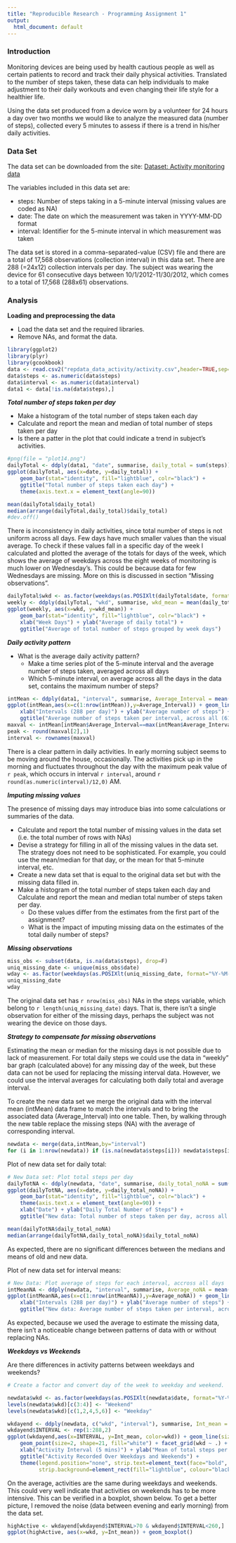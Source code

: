 ```yaml
---
title: "Reproducible Research - Programming Assignment 1"
output:
  html_document: default
---
```


### Introduction

Monitoring devices are being used by health cautious people as well as certain patients to record and track their daily physical activities. Translated to the number of steps taken, these data can help individuals to make adjustment to their daily workouts and even changing their life style for a healthier life.  

Using the data set produced from a device worn by a volunteer for 24 hours a day over two months we would like to analyze the measured data (number of steps), collected every 5 minutes to assess if there is a trend in his/her daily activities.

### Data Set

The data set can be downloaded from the site: 
[Dataset: Activity monitoring data](https://d396qusza40orc.cloudfront.net/repdata%2Fdata%2Factivity.zip) 

The variables included in this data set are:

* steps: Number of steps taking in a 5-minute interval (missing values are coded as NA)    
* date: The date on which the measurement was taken in YYYY-MM-DD format    
* interval: Identifier for the 5-minute interval in which measurement was taken    

The data set is stored in a comma-separated-value (CSV) file and there are a total of 17,568 observations (collection interval) in this data set. There are 288 (=24x12) collection intervals per day. The subject was wearing the device for 61 consecutive days between 10/1/2012-11/30/2012, which comes to a total of 17,568 (288x61) observations. 

### Analysis

**Loading and preprocessing the data**  

* Load the data set and the required libraries.  
* Remove NAs, and format the data.

```r
library(ggplot2)
library(plyr)
library(gcookbook) 
data <- read.csv2("repdata_data_activity/activity.csv",header=TRUE,sep=",",colClasses = "character")
data$steps <- as.numeric(data$steps)
data$interval <- as.numeric(data$interval)
data1 <- data[!is.na(data$steps),]
```

__*Total number of steps taken per day*__    

* Make a histogram of the total number of steps taken each day
* Calculate and report the mean and median of total number of steps taken per day
* Is there a patter in the plot that could indicate a trend in subject's activities. 

```r
#png(file = "plot14.png")
dailyTotal <- ddply(data1, "date", summarise, daily_total = sum(steps))
ggplot(dailyTotal, aes(x=date, y=daily_total)) +
    geom_bar(stat="identity", fill="lightblue", colr="black") +
    ggtitle("Total number of steps taken each day") +
    theme(axis.text.x = element_text(angle=90))

mean(dailyTotal$daily_total)
median(arrange(dailyTotal,daily_total)$daily_total)
#dev.off()
```

There is inconsistency in daily activities, since total number of steps is not uniform across all days. Few days have much smaller values than the visual average. To check if these values fall in a specific day of the week I calculated and plotted the average of the totals for days of the week, which shows the average of weekdays across the eight weeks of monitoring is much lower on Wednesday's. This could be because data for few Wednesdays are missing. More on this is discussed in section "Missing observations".

```r
dailyTotal$wkd <- as.factor(weekdays(as.POSIXlt(dailyTotal$date, format="%Y-%M-%d")))
weekly <- ddply(dailyTotal, "wkd", summarise, wkd_mean = mean(daily_total))
ggplot(weekly, aes(x=wkd, y=wkd_mean)) +
    geom_bar(stat="identity", fill="lightblue", colr="black") +
    xlab("Week Days") + ylab("Average of daily total") +
    ggtitle("Average of total number of steps grouped by week days")
```

__*Daily activity pattern*__   

* What is the average daily activity pattern?
    + Make a time series plot of the 5-minute interval and the average number of steps taken, averaged across all days  
    + Which 5-minute interval, on average across all the days in the data set, contains the maximum number of steps?  

```r
intMean <- ddply(data1, "interval", summarise, Average_Interval = mean(steps))
ggplot(intMean,aes(x=c(1:nrow(intMean)),y=Average_Interval)) + geom_line() + geom_point() +
    xlab("Intervals (288 per day)") + ylab("Average number of steps") +
    ggtitle("Average number of steps taken per interval, across all (61) days")
maxval <- intMean[intMean$Average_Interval==max(intMean$Average_Interval),]
peak <- round(maxval[2],1)
interval <- rownames(maxval)
```

There is a clear pattern in daily activities. In early morning subject seems to be  moving around the house, occasionally. The activities pick up in the morning and fluctuates throughout the day with the maximum peak value of `r peak`, which occurs in interval `r interval`, around `r round(as.numeric(interval)/12,0)` AM.        

__*Imputing missing values*__  

The presence of missing days may introduce bias into some calculations or summaries of the data.  

* Calculate and report the total number of missing values in the data set (i.e. the total number of rows with NAs)
* Devise a strategy for filling in all of the missing values in the data set. The strategy does not need to be sophisticated. For example, you could use the mean/median for that day, or the mean for that 5-minute interval, etc.  
* Create a new data set that is equal to the original data set but with the missing data filled in.  
* Make a histogram of the total number of steps taken each day and Calculate and report the mean and median total number of steps taken per day. 
    + Do these values differ from the estimates from the first part of the assignment? 
    + What is the impact of imputing missing data on the estimates of the total daily number of steps?  

__*Missing observations*__  

```r
miss_obs <- subset(data, is.na(data$steps), drop=F)
uniq_missing_date <- unique(miss_obs$date)
wday <- as.factor(weekdays(as.POSIXlt(uniq_missing_date, format="%Y-%M-%d")))
uniq_missing_date
wday
```

The original data set has `r nrow(miss_obs)` NAs in the steps variable, which belong to `r length(uniq_missing_date)` days. That is, there isn't a single observation for either of the missing days, perhaps the subject was not wearing the device on those days.   

__*Strategy to compensate for missing observations*__  

Estimating the mean or median for the missing days is not possible due to lack of measurement. For total daily steps we could use the data in "weekly" bar graph (calculated above) for any missing day of the week, but these data can not be used for replacing the missing interval data. However, we could use the interval averages for calculating both daily total and average interval.   

To create the new data set we merge the original data with the interval mean (intMean) data frame to match the intervals and to bring the associated data (Average_Interval) into one table. Then, by walking through the new table replace the missing steps (NA) with the average of corresponding interval.   

```r
newdata <- merge(data,intMean,by="interval")
for (i in 1:nrow(newdata)) if (is.na(newdata$steps[i])) newdata$steps[i] <- newdata$Average_Interval[i]    
```

Plot of new data set for daily total: 

```r
# New Data set: Plot total steps per day
dailyTotNA <- ddply(newdata, "date", summarise, daily_total_noNA = sum(steps))
ggplot(dailyTotNA, aes(x=date, y=daily_total_noNA)) + 
    geom_bar(stat="identity", fill="lightblue", colr="black") +
    theme(axis.text.x = element_text(angle=90)) +
    xlab("Date") + ylab("Daily Total Number of Steps") +
    ggtitle("New data: Total number of steps taken per day, across all (288) intervals")

mean(dailyTotNA$daily_total_noNA)
median(arrange(dailyTotNA,daily_total_noNA)$daily_total_noNA)
```

As expected, there are no significant differences between the medians and means of old and new data. 

Plot of new data set for interval means:

```r
# New Data: Plot average of steps for each interval, accross all days
intMeanNA <- ddply(newdata, "interval", summarise, Average_noNA = mean(steps))
ggplot(intMeanNA,aes(x=c(1:nrow(intMeanNA)),y=Average_noNA)) + geom_line() + geom_point() +
    xlab("Intervals (288 per day)") + ylab("Average number of steps") +
    ggtitle("New data: Average number of steps taken per interval, across all (61) days")
```

As expected, because we used the average to estimate the missing data, there isn't a noticeable change between patterns of data with or without replacing NAs. 

__*Weekdays vs Weekends*__  

Are there differences in activity patterns between weekdays and weekends?

```r
# Create a factor and convert day of the week to weekday and weekend.

newdata$wkd <- as.factor(weekdays(as.POSIXlt(newdata$date, format="%Y-%M-%d")))
levels(newdata$wkd)[c(3:4)] <- "Weekend"
levels(newdata$wkd)[c(1,2,4,5,6)] <- "Weekday"

wkdayend <- ddply(newdata, c("wkd", "interval"), summarise, Int_mean = mean(steps))
wkdayend$INTERVAL <- rep(1:288,2)
ggplot(wkdayend,aes(x=INTERVAL, y=Int_mean, color=wkd)) + geom_line(size=1) + 
    geom_point(size=2, shape=21, fill="white") + facet_grid(wkd ~ .) + 
    xlab("Activity Interval (5 mins)") + ylab("Mean of total steps per interval") + 
    ggtitle("Activity Recorded Over Weekdays and Weekends") +
    theme(legend.position="none", strip.text=element_text(face="bold", size=rel(1)),
          strip.background=element_rect(fill="lightblue", colour="black", size=1))
```

On the average, activities are the same during weekdays and weekends. This could very well indicate that activities on weekends has to be more intensive. This can be verified in a boxplot, shown below. To get a better picture, I removed the noise (data between evening and early morning) from the data set.  

```r
highActive <- wkdayend[wkdayend$INTERVAL>70 & wkdayend$INTERVAL<260,]
ggplot(highActive, aes(x=wkd, y=Int_mean)) + geom_boxplot()
```